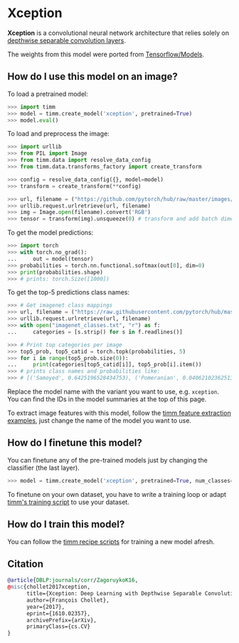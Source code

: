 # Xception

**Xception** is a convolutional neural network architecture that relies solely on [depthwise separable convolution layers](https://paperswithcode.com/method/depthwise-separable-convolution).

The weights from this model were ported from [Tensorflow/Models](https://github.com/tensorflow/models).

## How do I use this model on an image?

To load a pretrained model:

```py
>>> import timm
>>> model = timm.create_model('xception', pretrained=True)
>>> model.eval()
```

To load and preprocess the image:

```py 
>>> import urllib
>>> from PIL import Image
>>> from timm.data import resolve_data_config
>>> from timm.data.transforms_factory import create_transform

>>> config = resolve_data_config({}, model=model)
>>> transform = create_transform(**config)

>>> url, filename = ("https://github.com/pytorch/hub/raw/master/images/dog.jpg", "dog.jpg")
>>> urllib.request.urlretrieve(url, filename)
>>> img = Image.open(filename).convert('RGB')
>>> tensor = transform(img).unsqueeze(0) # transform and add batch dimension
```

To get the model predictions:

```py
>>> import torch
>>> with torch.no_grad():
...     out = model(tensor)
>>> probabilities = torch.nn.functional.softmax(out[0], dim=0)
>>> print(probabilities.shape)
>>> # prints: torch.Size([1000])
```

To get the top-5 predictions class names:

```py
>>> # Get imagenet class mappings
>>> url, filename = ("https://raw.githubusercontent.com/pytorch/hub/master/imagenet_classes.txt", "imagenet_classes.txt")
>>> urllib.request.urlretrieve(url, filename) 
>>> with open("imagenet_classes.txt", "r") as f:
...     categories = [s.strip() for s in f.readlines()]

>>> # Print top categories per image
>>> top5_prob, top5_catid = torch.topk(probabilities, 5)
>>> for i in range(top5_prob.size(0)):
...     print(categories[top5_catid[i]], top5_prob[i].item())
>>> # prints class names and probabilities like:
>>> # [('Samoyed', 0.6425196528434753), ('Pomeranian', 0.04062102362513542), ('keeshond', 0.03186424449086189), ('white wolf', 0.01739676296710968), ('Eskimo dog', 0.011717947199940681)]
```

Replace the model name with the variant you want to use, e.g. `xception`. You can find the IDs in the model summaries at the top of this page.

To extract image features with this model, follow the [timm feature extraction examples](../feature_extraction), just change the name of the model you want to use.

## How do I finetune this model?

You can finetune any of the pre-trained models just by changing the classifier (the last layer).

```py
>>> model = timm.create_model('xception', pretrained=True, num_classes=NUM_FINETUNE_CLASSES)
```
To finetune on your own dataset, you have to write a training loop or adapt [timm's training
script](https://github.com/rwightman/pytorch-image-models/blob/master/train.py) to use your dataset.

## How do I train this model?

You can follow the [timm recipe scripts](../scripts) for training a new model afresh.

## Citation

```BibTeX
@article{DBLP:journals/corr/ZagoruykoK16,
@misc{chollet2017xception,
      title={Xception: Deep Learning with Depthwise Separable Convolutions}, 
      author={François Chollet},
      year={2017},
      eprint={1610.02357},
      archivePrefix={arXiv},
      primaryClass={cs.CV}
}
```

<!--
Type: model-index
Collections:
- Name: Xception
  Paper:
    Title: 'Xception: Deep Learning with Depthwise Separable Convolutions'
    URL: https://paperswithcode.com/paper/xception-deep-learning-with-depthwise
Models:
- Name: xception
  In Collection: Xception
  Metadata:
    FLOPs: 10600506792
    Parameters: 22860000
    File Size: 91675053
    Architecture:
    - 1x1 Convolution
    - Convolution
    - Dense Connections
    - Depthwise Separable Convolution
    - Global Average Pooling
    - Max Pooling
    - ReLU
    - Residual Connection
    - Softmax
    Tasks:
    - Image Classification
    Training Data:
    - ImageNet
    ID: xception
    Crop Pct: '0.897'
    Image Size: '299'
    Interpolation: bicubic
  Code: https://github.com/rwightman/pytorch-image-models/blob/d8e69206be253892b2956341fea09fdebfaae4e3/timm/models/xception.py#L229
  Weights: https://github.com/rwightman/pytorch-image-models/releases/download/v0.1-cadene/xception-43020ad28.pth
  Results:
  - Task: Image Classification
    Dataset: ImageNet
    Metrics:
      Top 1 Accuracy: 79.05%
      Top 5 Accuracy: 94.4%
- Name: xception41
  In Collection: Xception
  Metadata:
    FLOPs: 11681983232
    Parameters: 26970000
    File Size: 108422028
    Architecture:
    - 1x1 Convolution
    - Convolution
    - Dense Connections
    - Depthwise Separable Convolution
    - Global Average Pooling
    - Max Pooling
    - ReLU
    - Residual Connection
    - Softmax
    Tasks:
    - Image Classification
    Training Data:
    - ImageNet
    ID: xception41
    Crop Pct: '0.903'
    Image Size: '299'
    Interpolation: bicubic
  Code: https://github.com/rwightman/pytorch-image-models/blob/d8e69206be253892b2956341fea09fdebfaae4e3/timm/models/xception_aligned.py#L181
  Weights: https://github.com/rwightman/pytorch-image-models/releases/download/v0.1-weights/tf_xception_41-e6439c97.pth
  Results:
  - Task: Image Classification
    Dataset: ImageNet
    Metrics:
      Top 1 Accuracy: 78.54%
      Top 5 Accuracy: 94.28%
- Name: xception65
  In Collection: Xception
  Metadata:
    FLOPs: 17585702144
    Parameters: 39920000
    File Size: 160536780
    Architecture:
    - 1x1 Convolution
    - Convolution
    - Dense Connections
    - Depthwise Separable Convolution
    - Global Average Pooling
    - Max Pooling
    - ReLU
    - Residual Connection
    - Softmax
    Tasks:
    - Image Classification
    Training Data:
    - ImageNet
    ID: xception65
    Crop Pct: '0.903'
    Image Size: '299'
    Interpolation: bicubic
  Code: https://github.com/rwightman/pytorch-image-models/blob/d8e69206be253892b2956341fea09fdebfaae4e3/timm/models/xception_aligned.py#L200
  Weights: https://github.com/rwightman/pytorch-image-models/releases/download/v0.1-weights/tf_xception_65-c9ae96e8.pth
  Results:
  - Task: Image Classification
    Dataset: ImageNet
    Metrics:
      Top 1 Accuracy: 79.55%
      Top 5 Accuracy: 94.66%
- Name: xception71
  In Collection: Xception
  Metadata:
    FLOPs: 22817346560
    Parameters: 42340000
    File Size: 170295556
    Architecture:
    - 1x1 Convolution
    - Convolution
    - Dense Connections
    - Depthwise Separable Convolution
    - Global Average Pooling
    - Max Pooling
    - ReLU
    - Residual Connection
    - Softmax
    Tasks:
    - Image Classification
    Training Data:
    - ImageNet
    ID: xception71
    Crop Pct: '0.903'
    Image Size: '299'
    Interpolation: bicubic
  Code: https://github.com/rwightman/pytorch-image-models/blob/d8e69206be253892b2956341fea09fdebfaae4e3/timm/models/xception_aligned.py#L219
  Weights: https://github.com/rwightman/pytorch-image-models/releases/download/v0.1-weights/tf_xception_71-8eec7df1.pth
  Results:
  - Task: Image Classification
    Dataset: ImageNet
    Metrics:
      Top 1 Accuracy: 79.88%
      Top 5 Accuracy: 94.93%
-->